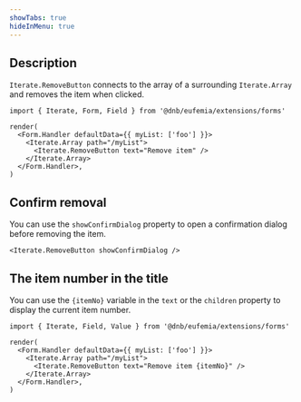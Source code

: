 ```yaml
---
showTabs: true
hideInMenu: true
---
```


## Description

`Iterate.RemoveButton` connects to the array of a surrounding `Iterate.Array` and removes the item when clicked.

```tsx
import { Iterate, Form, Field } from '@dnb/eufemia/extensions/forms'

render(
  <Form.Handler defaultData={{ myList: ['foo'] }}>
    <Iterate.Array path="/myList">
      <Iterate.RemoveButton text="Remove item" />
    </Iterate.Array>
  </Form.Handler>,
)
```

## Confirm removal

You can use the `showConfirmDialog` property to open a confirmation dialog before removing the item.

```tsx
<Iterate.RemoveButton showConfirmDialog />
```

## The item number in the title

You can use the `{itemNo}` variable in the `text` or the `children` property to display the current item number.

```tsx
import { Iterate, Field, Value } from '@dnb/eufemia/extensions/forms'

render(
  <Form.Handler defaultData={{ myList: ['foo'] }}>
    <Iterate.Array path="/myList">
      <Iterate.RemoveButton text="Remove item {itemNo}" />
    </Iterate.Array>
  </Form.Handler>,
)
```

